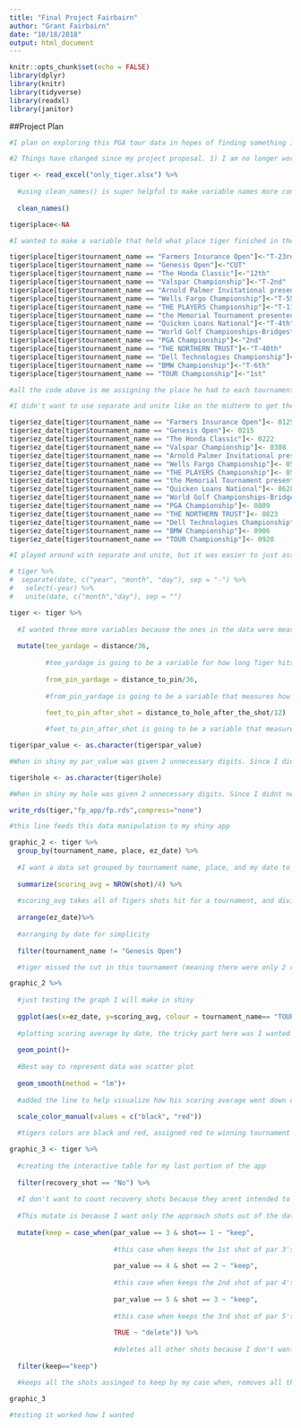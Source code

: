 ```yaml
---
title: "Final Project Fairbairn"
author: "Grant Fairbairn"
date: "10/18/2018"
output: html_document
---
```


```r
knitr::opts_chunk$set(echo = FALSE)
library(dplyr)
library(knitr)
library(tidyverse)
library(readxl)
library(janitor)
```
##Project Plan
```r
#I plan on exploring this PGA tour data in hopes of finding something interesting. As it is right now, there is too much data, so I think I'm going to narrow my exploration to famous/important players in important tournaments. I plan on working with Mr. Cordeiro and Mr. George. For the purposes of what is due Friday, I've only presented a small portion of the data to look at. This data has 24 holes that Phil Mickelson played at the Safeway Open tournament. I'll still need to figure out what each variable is measured by, and what something like "Shot Type(S/P/D)" means. 

#2 Things have changed since my project proposal. 1) I am no longer working in a group with Mr. George and Mr. Cordeiro, it just didn't make sense for the project. We got the data from the same source, but I believe we chose somewhat different data sets, as well as chose to look at different variables. 2) I chose to look at specfically Tiger Woods PGA data for my project.

tiger <- read_excel("only_tiger.xlsx") %>% 
  
  #using clean_names() is super helpful to make variable names more compatible for using. There were lots of messed up variable names
  
  clean_names()
```

```r
tiger$place<-NA 

#I wanted to make a variable that held what place tiger finished in the tournament, NA fills place variable before I put in his finishes

tiger$place[tiger$tournament_name == "Farmers Insurance Open"]<-"T-23rd"
tiger$place[tiger$tournament_name == "Genesis Open"]<-"CUT"
tiger$place[tiger$tournament_name == "The Honda Classic"]<-"12th"
tiger$place[tiger$tournament_name == "Valspar Championship"]<-"T-2nd"
tiger$place[tiger$tournament_name == "Arnold Palmer Invitational presented by Mastercard"]<-"T-5th"
tiger$place[tiger$tournament_name == "Wells Fargo Championship"]<-"T-55th"
tiger$place[tiger$tournament_name == "THE PLAYERS Championship"]<-"T-11th"
tiger$place[tiger$tournament_name == "the Memorial Tournament presented by Nationwide"]<-"T-23th"
tiger$place[tiger$tournament_name == "Quicken Loans National"]<-"T-4th"
tiger$place[tiger$tournament_name == "World Golf Championships-Bridgestone Invitational"]<-"T-31st"
tiger$place[tiger$tournament_name == "PGA Championship"]<-"2nd"
tiger$place[tiger$tournament_name == "THE NORTHERN TRUST"]<-"T-40th"
tiger$place[tiger$tournament_name == "Dell Technologies Championship"]<-"T-24th"
tiger$place[tiger$tournament_name == "BMW Championship"]<-"T-6th"
tiger$place[tiger$tournament_name == "TOUR Championship"]<-"1st"

#all the code above is me assigning the place he had to each tournament.

#I didn't want to use separate and unite like on the midterm to get the dates correct, instead because there were only a couple of tournaments I manually assinged them dates which were easy to use in arrange.

tiger$ez_date[tiger$tournament_name == "Farmers Insurance Open"]<- 0125
tiger$ez_date[tiger$tournament_name == "Genesis Open"]<- 0215
tiger$ez_date[tiger$tournament_name == "The Honda Classic"]<- 0222
tiger$ez_date[tiger$tournament_name == "Valspar Championship"]<- 0308
tiger$ez_date[tiger$tournament_name == "Arnold Palmer Invitational presented by Mastercard"]<- 0315
tiger$ez_date[tiger$tournament_name == "Wells Fargo Championship"]<- 0503
tiger$ez_date[tiger$tournament_name == "THE PLAYERS Championship"]<- 0510
tiger$ez_date[tiger$tournament_name == "the Memorial Tournament presented by Nationwide"]<- 0531
tiger$ez_date[tiger$tournament_name == "Quicken Loans National"]<- 0628
tiger$ez_date[tiger$tournament_name == "World Golf Championships-Bridgestone Invitational"]<- 0802
tiger$ez_date[tiger$tournament_name == "PGA Championship"]<- 0809
tiger$ez_date[tiger$tournament_name == "THE NORTHERN TRUST"]<- 0823
tiger$ez_date[tiger$tournament_name == "Dell Technologies Championship"]<- 0831
tiger$ez_date[tiger$tournament_name == "BMW Championship"]<- 0906
tiger$ez_date[tiger$tournament_name == "TOUR Championship"]<- 0920

#I played around with separate and unite, but it was easier to just assign the tournaments the dates in the manner above

# tiger %>%
#  separate(date, c("year", "month", "day"), sep = "-") %>%
#   select(-year) %>%
#   unite(date, c("month","day"), sep = "")

tiger <- tiger %>%
  
  #I wanted three more variables because the ones in the data were measured in inches which is super weird.
  
  mutate(tee_yardage = distance/36,
         
         #tee_yardage is going to be a variable for how long Tiger hits the ball on his first shot, divided by 36 to get yards
         
         from_pin_yardage = distance_to_pin/36,
         
         #from_pin_yardage is going to be a variable that measures how far Tiger was from pin on a shot, divided by 36 to get yards
         
         feet_to_pin_after_shot = distance_to_hole_after_the_shot/12)

         #feet_to_pin_after_shot is going to be a variable that measure how close Tiger hit it. This is generally measured in feet, so divided by 12

tiger$par_value <- as.character(tiger$par_value)

#When in shiny my par_value was given 2 unnecessary digits. Since I didnt need it as a numerical value, I changed it to character so this wouldn't happen

tiger$hole <- as.character(tiger$hole)

#When in shiny my hole was given 2 unnecessary digits. Since I didnt need it as a numerical value, I changed it to character so this wouldn't happen

write_rds(tiger,"fp_app/fp.rds",compress="none")

#this line feeds this data manipulation to my shiny app
```

```r
graphic_2 <- tiger %>% 
  group_by(tournament_name, place, ez_date) %>% 
  
  #I want a data set grouped by tournament name, place, and my date to make a graph about scoring avg by date
  
  summarize(scoring_avg = NROW(shot)/4) %>% 
  
  #scoring_avg takes all of Tigers shots hit for a tournament, and divides by number of rounds (4) to give his scoring average for the tournament
  
  arrange(ez_date)%>% 
  
  #arranging by date for simplicity
  
  filter(tournament_name != "Genesis Open")

  #tiger missed the cut in this tournament (meaning there were only 2 rounds), so I chose to ignore it because it isn't a full tournament

graphic_2 %>% 
  
  #just testing the graph I will make in shiny
  
  ggplot(aes(x=ez_date, y=scoring_avg, colour = tournament_name== "TOUR Championship"))+
  
  #plotting scoring average by date, the tricky part here was I wanted his winning tournament to be colored red
  
  geom_point()+
  
  #Best way to represent data was scatter plot
  
  geom_smooth(method = "lm")+
  
  #added the line to help visualize how his scoring average went down over time
  
  scale_color_manual(values = c("black", "red"))

  #tigers colors are black and red, assigned red to winning tournament
```

```r
graphic_3 <- tiger %>% 
  
  #creating the interactive table for my last portion of the app
  
  filter(recovery_shot == "No") %>% 
  
  #I don't want to count recovery shots because they arent intended to hit the green and would be very far from the hole
  
  #This mutate is because I want only the approach shots out of the data. These are shots intended to hit green. Generally speaking, this means the first shot of par 3's, 2nd of par 4's, and 3rd of par 5's (while sometimes the second of par 5's but those aren't very accurate).
  
  mutate(keep = case_when(par_value == 3 & shot== 1 ~ "keep",
                          
                          #this case when keeps the 1st shot of par 3's 
                          
                          par_value == 4 & shot == 2 ~ "keep",
                          
                          #this case when keeps the 2nd shot of par 4's
                          
                          par_value == 5 & shot == 3 ~ "keep",
                          
                          #this case when keeps the 3rd shot of par 5's
                          
                          TRUE ~ "delete")) %>% 
                            
                          #deletes all other shots because I don't want them
  
  filter(keep=="keep")

  #keeps all the shots assinged to keep by my case when, removes all the deletes

graphic_3

#testing it worked how I wanted
```


